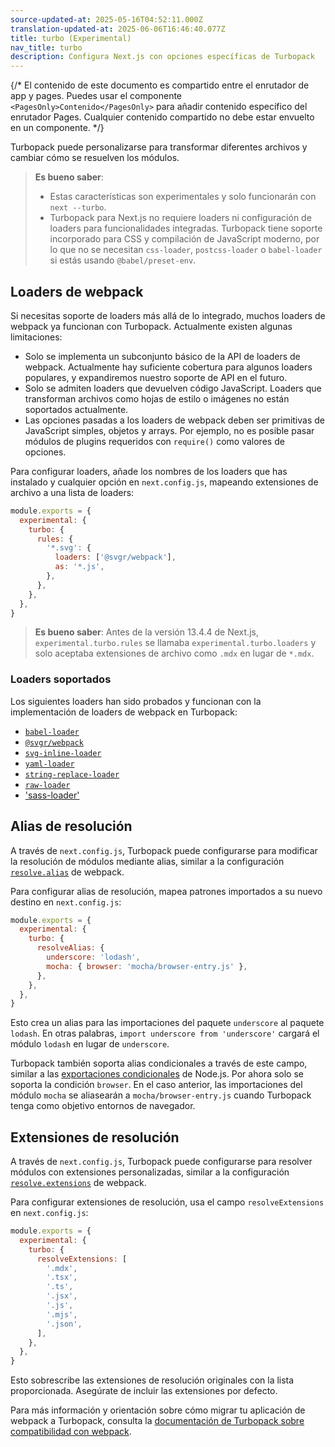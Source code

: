 ```yaml
---
source-updated-at: 2025-05-16T04:52:11.000Z
translation-updated-at: 2025-06-06T16:46:40.077Z
title: turbo (Experimental)
nav_title: turbo
description: Configura Next.js con opciones específicas de Turbopack
---
```


{/* El contenido de este documento es compartido entre el enrutador de app y pages. Puedes usar el componente `<PagesOnly>Contenido</PagesOnly>` para añadir contenido específico del enrutador Pages. Cualquier contenido compartido no debe estar envuelto en un componente. */}

Turbopack puede personalizarse para transformar diferentes archivos y cambiar cómo se resuelven los módulos.

> **Es bueno saber**:
>
> - Estas características son experimentales y solo funcionarán con `next --turbo`.
> - Turbopack para Next.js no requiere loaders ni configuración de loaders para funcionalidades integradas. Turbopack tiene soporte incorporado para CSS y compilación de JavaScript moderno, por lo que no se necesitan `css-loader`, `postcss-loader` o `babel-loader` si estás usando `@babel/preset-env`.

## Loaders de webpack

Si necesitas soporte de loaders más allá de lo integrado, muchos loaders de webpack ya funcionan con Turbopack. Actualmente existen algunas limitaciones:

- Solo se implementa un subconjunto básico de la API de loaders de webpack. Actualmente hay suficiente cobertura para algunos loaders populares, y expandiremos nuestro soporte de API en el futuro.
- Solo se admiten loaders que devuelven código JavaScript. Loaders que transforman archivos como hojas de estilo o imágenes no están soportados actualmente.
- Las opciones pasadas a los loaders de webpack deben ser primitivas de JavaScript simples, objetos y arrays. Por ejemplo, no es posible pasar módulos de plugins requeridos con `require()` como valores de opciones.

Para configurar loaders, añade los nombres de los loaders que has instalado y cualquier opción en `next.config.js`, mapeando extensiones de archivo a una lista de loaders:

```js filename="next.config.js"
module.exports = {
  experimental: {
    turbo: {
      rules: {
        '*.svg': {
          loaders: ['@svgr/webpack'],
          as: '*.js',
        },
      },
    },
  },
}
```

> **Es bueno saber**: Antes de la versión 13.4.4 de Next.js, `experimental.turbo.rules` se llamaba `experimental.turbo.loaders` y solo aceptaba extensiones de archivo como `.mdx` en lugar de `*.mdx`.

### Loaders soportados

Los siguientes loaders han sido probados y funcionan con la implementación de loaders de webpack en Turbopack:

- [`babel-loader`](https://www.npmjs.com/package/babel-loader)
- [`@svgr/webpack`](https://www.npmjs.com/package/@svgr/webpack)
- [`svg-inline-loader`](https://www.npmjs.com/package/svg-inline-loader)
- [`yaml-loader`](https://www.npmjs.com/package/yaml-loader)
- [`string-replace-loader`](https://www.npmjs.com/package/string-replace-loader)
- [`raw-loader`](https://www.npmjs.com/package/raw-loader)
- ['sass-loader'](https://www.npmjs.com/package/sass-loader)

## Alias de resolución

A través de `next.config.js`, Turbopack puede configurarse para modificar la resolución de módulos mediante alias, similar a la configuración [`resolve.alias`](https://webpack.js.org/configuration/resolve/#resolvealias) de webpack.

Para configurar alias de resolución, mapea patrones importados a su nuevo destino en `next.config.js`:

```js filename="next.config.js"
module.exports = {
  experimental: {
    turbo: {
      resolveAlias: {
        underscore: 'lodash',
        mocha: { browser: 'mocha/browser-entry.js' },
      },
    },
  },
}
```

Esto crea un alias para las importaciones del paquete `underscore` al paquete `lodash`. En otras palabras, `import underscore from 'underscore'` cargará el módulo `lodash` en lugar de `underscore`.

Turbopack también soporta alias condicionales a través de este campo, similar a las [exportaciones condicionales](https://nodejs.org/docs/latest-v18.x/api/packages.html#conditional-exports) de Node.js. Por ahora solo se soporta la condición `browser`. En el caso anterior, las importaciones del módulo `mocha` se aliasearán a `mocha/browser-entry.js` cuando Turbopack tenga como objetivo entornos de navegador.

## Extensiones de resolución

A través de `next.config.js`, Turbopack puede configurarse para resolver módulos con extensiones personalizadas, similar a la configuración [`resolve.extensions`](https://webpack.js.org/configuration/resolve/#resolveextensions) de webpack.

Para configurar extensiones de resolución, usa el campo `resolveExtensions` en `next.config.js`:

```js filename="next.config.js"
module.exports = {
  experimental: {
    turbo: {
      resolveExtensions: [
        '.mdx',
        '.tsx',
        '.ts',
        '.jsx',
        '.js',
        '.mjs',
        '.json',
      ],
    },
  },
}
```

Esto sobrescribe las extensiones de resolución originales con la lista proporcionada. Asegúrate de incluir las extensiones por defecto.

Para más información y orientación sobre cómo migrar tu aplicación de webpack a Turbopack, consulta la [documentación de Turbopack sobre compatibilidad con webpack](https://turbo.build/pack/docs/migrating-from-webpack).